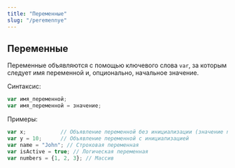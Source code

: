 ```yaml
---
title: "Переменные"
slug: "/peremennye"
---
```


## Переменные

Переменные объявляются с помощью ключевого слова `var`, за которым следует имя переменной и, опционально, начальное значение.

Синтаксис:
```js
var имя_переменной;
var имя_переменной = значение;
```

Примеры:
```js
var x;           // Объявление переменной без инициализации (значение null)
var y = 10;      // Объявление переменной с инициализацией
var name = "John"; // Строковая переменная
var isActive = true; // Логическая переменная
var numbers = {1, 2, 3}; // Массив
```